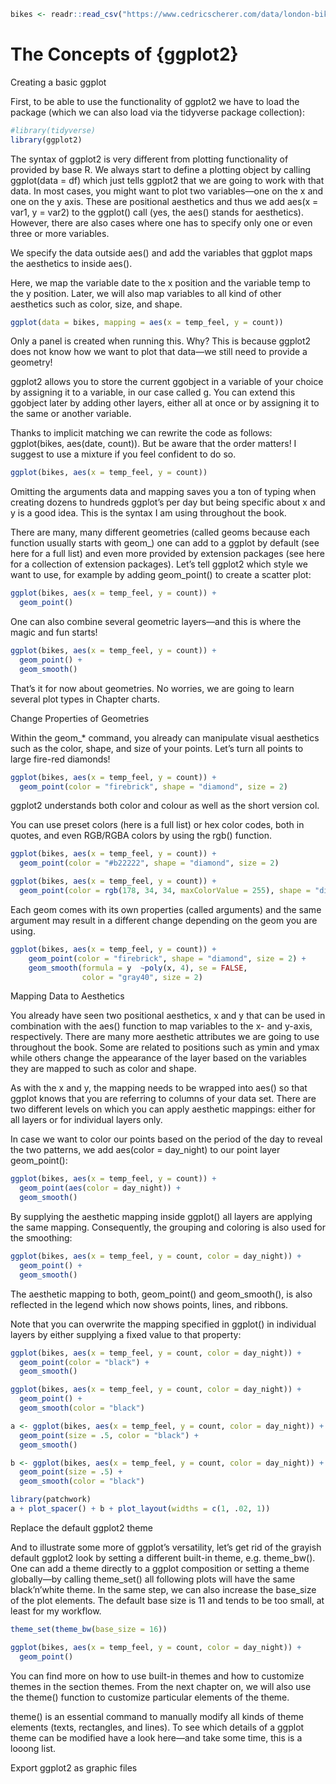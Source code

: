 ```r
bikes <- readr::read_csv("https://www.cedricscherer.com/data/london-bikes.csv", col_types = "Dcfffilllddddfc")
```

# The Concepts of {ggplot2}

Creating a basic ggplot

First, to be able to use the functionality of ggplot2 we have to load the package (which we can also load via the tidyverse package collection):

```r
#library(tidyverse)
library(ggplot2)
```

The syntax of ggplot2 is very different from plotting functionality of provided by base R. We always start to define a plotting object by calling ggplot(data = df) which just tells ggplot2 that we are going to work with that data. In most cases, you might want to plot two variables—one on the x and one on the y axis. These are positional aesthetics and thus we add aes(x = var1, y = var2) to the ggplot() call (yes, the aes() stands for aesthetics). However, there are also cases where one has to specify only one or even three or more variables.

<p class="note">

We specify the data outside aes() and add the variables that ggplot maps the aesthetics to inside aes().

</p>

Here, we map the variable date to the x position and the variable temp to the y position. Later, we will also map variables to all kind of other aesthetics such as color, size, and shape.

```r
ggplot(data = bikes, mapping = aes(x = temp_feel, y = count))
```

Only a panel is created when running this. Why? This is because ggplot2 does not know how we want to plot that data—we still need to provide a geometry!

ggplot2 allows you to store the current ggobject in a variable of your choice by assigning it to a variable, in our case called g. You can extend this ggobject later by adding other layers, either all at once or by assigning it to the same or another variable.

<p class="note">

Thanks to implicit matching we can rewrite the code as follows: ggplot(bikes, aes(date, count)). But be aware that the order matters! I suggest to use a mixture if you feel confident to do so.

</p>

```r
ggplot(bikes, aes(x = temp_feel, y = count))
```

<p class="note">

Omitting the arguments data and mapping saves you a ton of typing when creating dozens to hundreds ggplot's per day but being specific about x and y is a good idea. This is the syntax I am using throughout the book.

</p>

There are many, many different geometries (called geoms because each function usually starts with geom_) one can add to a ggplot by default (see here for a full list) and even more provided by extension packages (see here for a collection of extension packages). Let's tell ggplot2 which style we want to use, for example by adding geom_point() to create a scatter plot:

```r
ggplot(bikes, aes(x = temp_feel, y = count)) + 
  geom_point()
```

One can also combine several geometric layers—and this is where the magic and fun starts!

```r
ggplot(bikes, aes(x = temp_feel, y = count)) + 
  geom_point() + 
  geom_smooth()
```

That's it for now about geometries. No worries, we are going to learn several plot types in Chapter charts.

Change Properties of Geometries

Within the geom_* command, you already can manipulate visual aesthetics such as the color, shape, and size of your points. Let's turn all points to large fire-red diamonds!

```r
ggplot(bikes, aes(x = temp_feel, y = count)) + 
  geom_point(color = "firebrick", shape = "diamond", size = 2)
```

<p class="note">

ggplot2 understands both color and colour as well as the short version col.

</p>

You can use preset colors (here is a full list) or hex color codes, both in quotes, and even RGB/RGBA colors by using the rgb() function.

```r
ggplot(bikes, aes(x = temp_feel, y = count)) + 
  geom_point(color = "#b22222", shape = "diamond", size = 2)

ggplot(bikes, aes(x = temp_feel, y = count)) + 
  geom_point(color = rgb(178, 34, 34, maxColorValue = 255), shape = "diamond", size = 2)
```

Each geom comes with its own properties (called arguments) and the same argument may result in a different change depending on the geom you are using.

```r
ggplot(bikes, aes(x = temp_feel, y = count)) + 
    geom_point(color = "firebrick", shape = "diamond", size = 2) + 
    geom_smooth(formula = y  ~poly(x, 4), se = FALSE, 
                color = "gray40", size = 2)
```

Mapping Data to Aesthetics

You already have seen two positional aesthetics, x and y that can be used in combination with the aes() function to map variables to the x- and y-axis, respectively. There are many more aesthetic attributes we are going to use throughout the book. Some are related to positions such as ymin and ymax while others change the appearance of the layer based on the variables they are mapped to such as color and shape.

As with the x and y, the mapping needs to be wrapped into aes() so that ggplot knows that you are referring to columns of your data set. There are two different levels on which you can apply aesthetic mappings: either for all layers or for individual layers only.

In case we want to color our points based on the period of the day to reveal the two patterns, we add aes(color = day_night) to our point layer geom_point():

```r
ggplot(bikes, aes(x = temp_feel, y = count)) + 
  geom_point(aes(color = day_night)) +
  geom_smooth()
```

By supplying the aesthetic mapping inside ggplot() all layers are applying the same mapping. Consequently, the grouping and coloring is also used for the smoothing:

```r
ggplot(bikes, aes(x = temp_feel, y = count, color = day_night)) + 
  geom_point() +
  geom_smooth()
```

The aesthetic mapping to both, geom_point() and geom_smooth(), is also reflected in the legend which now shows points, lines, and ribbons.

Note that you can overwrite the mapping specified in ggplot() in individual layers by either supplying a fixed value to that property:

```r
ggplot(bikes, aes(x = temp_feel, y = count, color = day_night)) + 
  geom_point(color = "black") +
  geom_smooth()

ggplot(bikes, aes(x = temp_feel, y = count, color = day_night)) + 
  geom_point() +
  geom_smooth(color = "black")
```

```r
a <- ggplot(bikes, aes(x = temp_feel, y = count, color = day_night)) + 
  geom_point(size = .5, color = "black") +
  geom_smooth()

b <- ggplot(bikes, aes(x = temp_feel, y = count, color = day_night)) + 
  geom_point(size = .5) +
  geom_smooth(color = "black")

library(patchwork)
a + plot_spacer() + b + plot_layout(widths = c(1, .02, 1))
```

Replace the default ggplot2 theme

And to illustrate some more of ggplot's versatility, let's get rid of the grayish default ggplot2 look by setting a different built-in theme, e.g. theme_bw(). One can add a theme directly to a ggplot composition or setting a theme globally—by calling theme_set() all following plots will have the same black'n'white theme. In the same step, we can also increase the base_size of the plot elements. The default base size is 11 and tends to be too small, at least for my workflow.

```r
theme_set(theme_bw(base_size = 16))

ggplot(bikes, aes(x = temp_feel, y = count, color = day_night)) + 
  geom_point()
```

You can find more on how to use built-in themes and how to customize themes in the section themes. From the next chapter on, we will also use the theme() function to customize particular elements of the theme.

<p class="note">

theme() is an essential command to manually modify all kinds of theme elements (texts, rectangles, and lines). To see which details of a ggplot theme can be modified have a look here—and take some time, this is a looong list.

</p>

Export ggplot2 as graphic files

